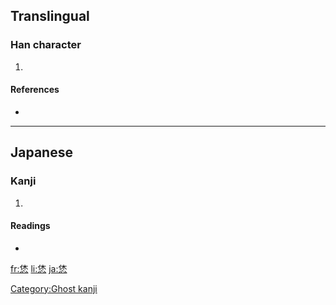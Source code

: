 ==Translingual==

===Han character===
{{Han char|rn=61|rad=心|as=06|sn=10|four=|canj=人木心 (ODP), X人木心 (XODP)}}

# {{defn|Han|sort=心06}}

====References====
* {{Han ref|kx=0386.161|hdz=42291.021|uh=6077|ud=24695}}

----

==Japanese==

===Kanji===
{{ja-kanji|grade=|rs=心06}}

# {{defn|Japanese|sort=心06}}

====Readings====
* {{ja-readings|on=[[きゅう]] (kyū)|kun=}}

[[Category:Ghost kanji]]

[[fr:恷]]
[[li:恷]]
[[ja:恷]]